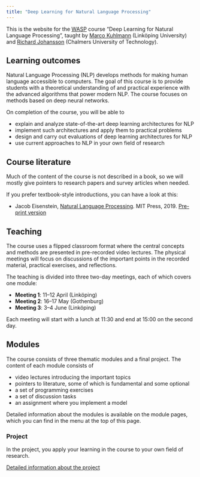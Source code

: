 ```yaml
---
title: "Deep Learning for Natural Language Processing"
---
```


This is the website for the [WASP](https://wasp-sweden.org/) course “Deep Learning for Natural Language Processing”, taught by [Marco Kuhlmann](https://www.ida.liu.se/~marku61/) (Linköping University) and [Richard Johansson](http://www.cse.chalmers.se/~richajo/) (Chalmers University of Technology).

## Learning outcomes

Natural Language Processing (NLP) develops methods for making human language accessible to computers. The goal of this course is to provide students with a theoretical understanding of and practical experience with the advanced algorithms that power modern NLP. The course focuses on methods based on deep neural networks.

On completion of the course, you will be able to

* explain and analyze state-of-the-art deep learning architectures for NLP
* implement such architectures and apply them to practical problems
* design and carry out evaluations of deep learning architectures for NLP
* use current approaches to NLP in your own field of research

## Course literature

Much of the content of the course is not described in a book, so we will mostly give pointers to research papers and survey articles when needed.

If you prefer textbook-style introductions, you can have a look at this:

* Jacob Eisenstein, [Natural Language Processing](https://mitpress.mit.edu/books/introduction-natural-language-processing). MIT Press, 2019. [Pre-print version](https://github.com/jacobeisenstein/gt-nlp-class/blob/master/notes/eisenstein-nlp-notes.pdf)

## Teaching

The course uses a flipped classroom format where the central concepts and methods are presented in pre-recorded video lectures. The physical meetings will focus on discussions of the important points in the recorded material, practical exercises, and reflections.

The teaching is divided into three two-day meetings, each of which covers one module:

* **Meeting 1**: 11–12 April (Linköping)
* **Meeting 2**: 16–17 May (Gothenburg)
* **Meeting 3**: 3–4 June (Linköping)

Each meeting will start with a lunch at 11:30 and end at 15:00 on the second day.

## Modules

The course consists of three thematic modules and a final project.
The content of each module consists of

* video lectures introducing the important topics
* pointers to literature, some of which is fundamental and some optional
* a set of programming exercises
* a set of discussion tasks
* an assignment where you implement a model

Detailed information about the modules is available on the module pages, which you can find in the menu at the top of this page.

### Project

In the project, you apply your learning in the course to your own field of research.

[Detailed information about the project](project.md)
